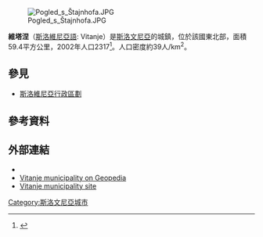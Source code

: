 [[File:Pogled_s_Štajnhofa.JPG|thumb]]

'''維塔涅'''（[[斯洛維尼亞語|斯洛維尼亞語]]: Vitanje）是[[斯洛文尼亞|斯洛文尼亞]]的城鎮，位於該國東北部，面積59.4平方公里，2002年人口2317<ref>{{Cite web |url=http://www.stat.si/popis2002/en/ |title=Statistical Office of the Republic of Slovenia, census of 2002 |accessdate=2017-02-05 |archive-date=2016-12-18 |archive-url=https://web.archive.org/web/20161218144633/http://www.stat.si/popis2002/en/ |dead-url=yes }}</ref>。人口密度約39人/km<sup>2</sup>。

==參見==
*[[斯洛維尼亞行政區劃|斯洛維尼亞行政區劃]]

==參考資料==
{{Reflist}}

==外部連結==
*{{commonscat-inline|Vitanje}}
* [http://www.geopedia.si/Geopedia_en.html?params=L408_F137_T973_vF_b4_x522832.40599999995_y140204.3145_s13 Vitanje municipality on Geopedia] {{Wayback|url=http://www.geopedia.si/Geopedia_en.html?params=L408_F137_T973_vF_b4_x522832.40599999995_y140204.3145_s13 |date=20160303210637 }}
* [http://www.vitanje.si/ Vitanje municipality site] {{Wayback|url=http://www.vitanje.si/ |date=20170408130712 }}

{{Slovenia-geo-stub}}
[[Category:斯洛文尼亞城市|Category:斯洛文尼亞城市]]
